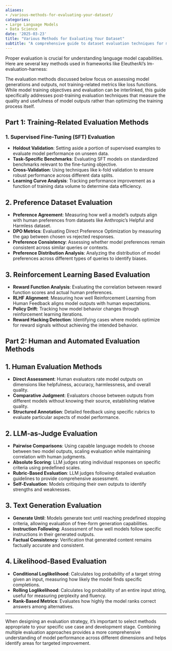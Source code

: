 ```yaml
---
aliases:
- /various-methods-for-evaluating-your-dataset/
categories:
- Large Language Models
- Data Science
date: '2025-03-23'
title: "Various Methods for Evaluating Your Dataset"
subtitle: "A comprehensive guide to dataset evaluation techniques for machine learning"
---
```


Proper evaluation is crucial for understanding language model capabilities. Here are several key methods used in frameworks like EleutherAI's lm-evaluation-harness:

::: {.callout-important}
The evaluation methods discussed below focus on assessing model generations and outputs, not training-related metrics like loss functions. While model training objectives and evaluation can be interlinked, this guide specifically addresses post-training evaluation techniques that measure the quality and usefulness of model outputs rather than optimizing the training process itself.
:::

## Part 1: Training-Related Evaluation Methods

### 1. Supervised Fine-Tuning (SFT) Evaluation

- **Holdout Validation**: Setting aside a portion of supervised examples to evaluate model performance on unseen data.
- **Task-Specific Benchmarks**: Evaluating SFT models on standardized benchmarks relevant to the fine-tuning objective.
- **Cross-Validation**: Using techniques like k-fold validation to ensure robust performance across different data splits.
- **Learning Curve Analysis**: Tracking performance improvement as a function of training data volume to determine data efficiency.

## 2. Preference Dataset Evaluation

- **Preference Agreement**: Measuring how well a model's outputs align with human preferences from datasets like Anthropic's Helpful and Harmless dataset.
- **DPO Metrics**: Evaluating Direct Preference Optimization by measuring the gap between chosen vs rejected responses.
- **Preference Consistency**: Assessing whether model preferences remain consistent across similar queries or contexts.
- **Preference Distribution Analysis**: Analyzing the distribution of model preferences across different types of queries to identify biases.

## 3. Reinforcement Learning Based Evaluation

- **Reward Function Analysis**: Evaluating the correlation between reward function scores and actual human preferences.
- **RLHF Alignment**: Measuring how well Reinforcement Learning from Human Feedback aligns model outputs with human expectations.
- **Policy Drift**: Tracking how model behavior changes through reinforcement learning iterations.
- **Reward Hacking Detection**: Identifying cases where models optimize for reward signals without achieving the intended behavior.

## Part 2: Human and Automated Evaluation Methods

## 1. Human Evaluation Methods

- **Direct Assessment**: Human evaluators rate model outputs on dimensions like helpfulness, accuracy, harmlessness, and overall quality.
- **Comparative Judgment**: Evaluators choose between outputs from different models without knowing their source, establishing relative quality.
- **Structured Annotation**: Detailed feedback using specific rubrics to evaluate particular aspects of model performance.

## 2. LLM-as-Judge Evaluation

- **Pairwise Comparisons**: Using capable language models to choose between two model outputs, scaling evaluation while maintaining correlation with human judgments.
- **Absolute Scoring**: LLM judges rating individual responses on specific criteria using predefined scales.
- **Rubric-Based Evaluation**: LLM judges following detailed evaluation guidelines to provide comprehensive assessment.
- **Self-Evaluation**: Models critiquing their own outputs to identify strengths and weaknesses.

## 3. Text Generation Evaluation

- **Generate Until**: Models generate text until reaching predefined stopping criteria, allowing evaluation of free-form generation capabilities.
- **Instruction Following**: Assessment of how well models follow specific instructions in their generated outputs.
- **Factual Consistency**: Verification that generated content remains factually accurate and consistent.

## 4. Likelihood-Based Evaluation

- **Conditional Loglikelihood**: Calculates log probability of a target string given an input, measuring how likely the model finds specific completions.
- **Rolling Loglikelihood**: Calculates log probability of an entire input string, useful for measuring perplexity and fluency.
- **Rank-Based Metrics**: Evaluates how highly the model ranks correct answers among alternatives.


---

When designing an evaluation strategy, it's important to select methods appropriate to your specific use case and development stage. Combining multiple evaluation approaches provides a more comprehensive understanding of model performance across different dimensions and helps identify areas for targeted improvement.
